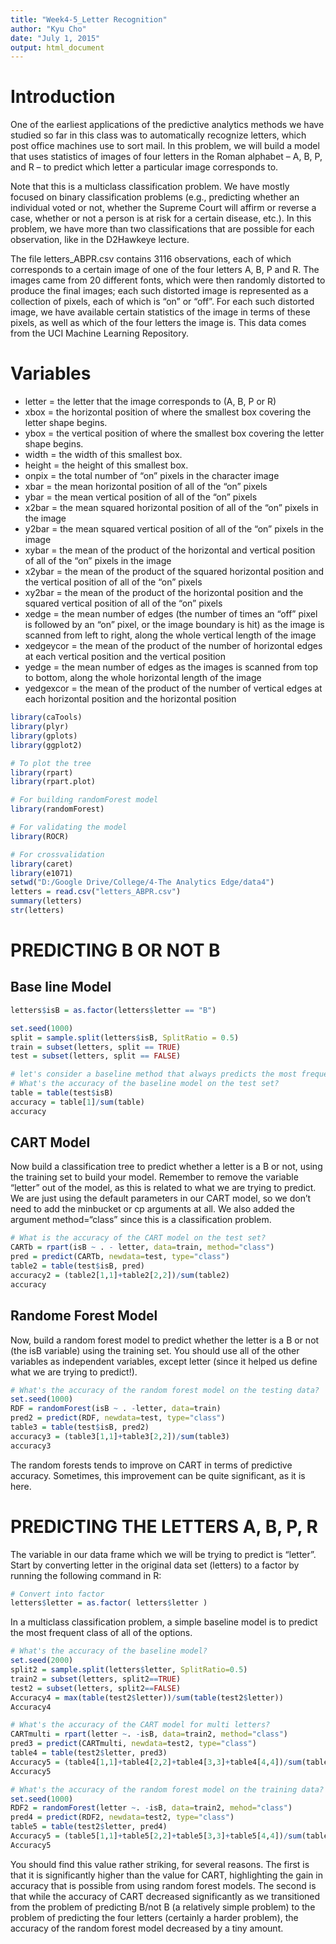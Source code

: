 ```yaml
---
title: "Week4-5_Letter Recognition"
author: "Kyu Cho"
date: "July 1, 2015"
output: html_document
---
```

# Introduction
One of the earliest applications of the predictive analytics methods we have studied so far in this class was to automatically recognize letters, which post office machines use to sort mail. In this problem, we will build a model that uses statistics of images of four letters in the Roman alphabet -- A, B, P, and R -- to predict which letter a particular image corresponds to.  

Note that this is a multiclass classification problem. We have mostly focused on binary classification problems (e.g., predicting whether an individual voted or not, whether the Supreme Court will affirm or reverse a case, whether or not a person is at risk for a certain disease, etc.). In this problem, we have more than two classifications that are possible for each observation, like in the D2Hawkeye lecture.   

The file letters_ABPR.csv contains 3116 observations, each of which corresponds to a certain image of one of the four letters A, B, P and R. The images came from 20 different fonts, which were then randomly distorted to produce the final images; each such distorted image is represented as a collection of pixels, each of which is "on" or "off". For each such distorted image, we have available certain statistics of the image in terms of these pixels, as well as which of the four letters the image is. This data comes from the UCI Machine Learning Repository.  

# Variables
- letter = the letter that the image corresponds to (A, B, P or R)
- xbox = the horizontal position of where the smallest box covering the letter shape begins.
- ybox = the vertical position of where the smallest box covering the letter shape begins.
- width = the width of this smallest box.
- height = the height of this smallest box.
- onpix = the total number of "on" pixels in the character image
- xbar = the mean horizontal position of all of the "on" pixels
- ybar = the mean vertical position of all of the "on" pixels
- x2bar = the mean squared horizontal position of all of the "on" pixels in the image
- y2bar = the mean squared vertical position of all of the "on" pixels in the image
- xybar = the mean of the product of the horizontal and vertical position of all of the "on" pixels in the image
- x2ybar = the mean of the product of the squared horizontal position and the vertical position of all of the "on" pixels
- xy2bar = the mean of the product of the horizontal position and the squared vertical position of all of the "on" pixels
- xedge = the mean number of edges (the number of times an "off" pixel is followed by an "on" pixel, or the image boundary is hit) as the image is scanned from left to right, along the whole vertical length of the image
- xedgeycor = the mean of the product of the number of horizontal edges at each vertical position and the vertical position
- yedge = the mean number of edges as the images is scanned from top to bottom, along the whole horizontal length of the image
- yedgexcor = the mean of the product of the number of vertical edges at each horizontal position and the horizontal position

```r
library(caTools)
library(plyr)
library(gplots)
library(ggplot2)

# To plot the tree
library(rpart)
library(rpart.plot)

# For building randomForest model
library(randomForest)

# For validating the model
library(ROCR)

# For crossvalidation
library(caret)
library(e1071)
setwd("D:/Google Drive/College/4-The Analytics Edge/data4")
letters = read.csv("letters_ABPR.csv")
summary(letters)
str(letters)
```

# PREDICTING B OR NOT B
## Base line Model
```r
letters$isB = as.factor(letters$letter == "B")

set.seed(1000)
split = sample.split(letters$isB, SplitRatio = 0.5)
train = subset(letters, split == TRUE)
test = subset(letters, split == FALSE)

# let's consider a baseline method that always predicts the most frequent outcome, which is "not B".
# What's the accuracy of the baseline model on the test set?
table = table(test$isB)
accuracy = table[1]/sum(table)
accuracy
```

## CART Model
Now build a classification tree to predict whether a letter is a B or not, using the training set to build your model. Remember to remove the variable "letter" out of the model, as this is related to what we are trying to predict.  
We are just using the default parameters in our CART model, so we don't need to add the minbucket or cp arguments at all. We also added the argument method="class" since this is a classification problem.
```r
# What is the accuracy of the CART model on the test set?
CARTb = rpart(isB ~ . - letter, data=train, method="class")
pred = predict(CARTb, newdata=test, type="class")
table2 = table(test$isB, pred)
accuracy2 = (table2[1,1]+table2[2,2])/sum(table2)
accuracy
```

## Randome Forest Model
Now, build a random forest model to predict whether the letter is a B or not (the isB variable) using the training set. You should use all of the other variables as independent variables, except letter (since it helped us define what we are trying to predict!). 
```r
# What's the accuracy of the random forest model on the testing data?
set.seed(1000)
RDF = randomForest(isB ~ . -letter, data=train)
pred2 = predict(RDF, newdata=test, type="class")
table3 = table(test$isB, pred2)
accuracy3 = (table3[1,1]+table3[2,2])/sum(table3)
accuracy3
```
The random forests tends to improve on CART in terms of predictive accuracy. Sometimes, this improvement can be quite significant, as it is here.

# PREDICTING THE LETTERS A, B, P, R
The variable in our data frame which we will be trying to predict is "letter". Start by converting letter in the original data set (letters) to a factor by running the following command in R:
```r
# Convert into factor
letters$letter = as.factor( letters$letter )
```
In a multiclass classification problem, a simple baseline model is to predict the most frequent class of all of the options.

```r
# What's the accuracy of the baseline model?
set.seed(2000)
split2 = sample.split(letters$letter, SplitRatio=0.5)
train2 = subset(letters, split2==TRUE)
test2 = subset(letters, split2==FALSE)
Accuracy4 = max(table(test2$letter))/sum(table(test2$letter))
Accuracy4

# What's the accuracy of the CART model for multi letters?
CARTmulti = rpart(letter ~. -isB, data=train2, method="class")
pred3 = predict(CARTmulti, newdata=test2, type="class")
table4 = table(test2$letter, pred3)
Accuracy5 = (table4[1,1]+table4[2,2]+table4[3,3]+table4[4,4])/sum(table4)
Accuracy5

# What's the accuracy of the random forest model on the training data?
set.seed(1000)
RDF2 = randomForest(letter ~. -isB, data=train2, mehod="class")
pred4 = predict(RDF2, newdata=test2, type="class")
table5 = table(test2$letter, pred4)
Accuracy5 = (table5[1,1]+table5[2,2]+table5[3,3]+table5[4,4])/sum(table5)
Accuracy5
```
You should find this value rather striking, for several reasons. The first is that it is significantly higher than the value for CART, highlighting the gain in accuracy that is possible from using random forest models. The second is that while the accuracy of CART decreased significantly as we transitioned from the problem of predicting B/not B (a relatively simple problem) to the problem of predicting the four letters (certainly a harder problem), the accuracy of the random forest model decreased by a tiny amount.  























